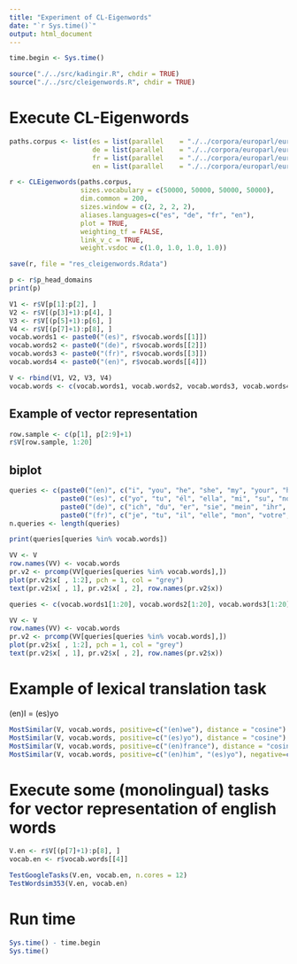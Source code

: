 ```yaml
---
title: "Experiment of CL-Eigenwords"
date: "`r Sys.time()`"
output: html_document
---
```


```r
time.begin <- Sys.time()

source("./../src/kadingir.R", chdir = TRUE)
source("./../src/cleigenwords.R", chdir = TRUE)
```

# Execute CL-Eigenwords
```r
paths.corpus <- list(es = list(parallel    = "./../corpora/europarl/europarl-v7.merged.es.tokenized"),
                     de = list(parallel    = "./../corpora/europarl/europarl-v7.merged.de.tokenized"),
                     fr = list(parallel    = "./../corpora/europarl/europarl-v7.merged.fr.tokenized"),
                     en = list(parallel    = "./../corpora/europarl/europarl-v7.merged.en.tokenized"))

r <- CLEigenwords(paths.corpus,
                  sizes.vocabulary = c(50000, 50000, 50000, 50000),
                  dim.common = 200,
                  sizes.window = c(2, 2, 2, 2),
                  aliases.languages=c("es", "de", "fr", "en"),
                  plot = TRUE,
                  weighting_tf = FALSE,
                  link_v_c = TRUE,
                  weight.vsdoc = c(1.0, 1.0, 1.0, 1.0))

save(r, file = "res_cleigenwords.Rdata")
```


```r
p <- r$p_head_domains
print(p)

V1 <- r$V[p[1]:p[2], ]
V2 <- r$V[(p[3]+1):p[4], ]
V3 <- r$V[(p[5]+1):p[6], ]
V4 <- r$V[(p[7]+1):p[8], ]
vocab.words1 <- paste0("(es)", r$vocab.words[[1]])
vocab.words2 <- paste0("(de)", r$vocab.words[[2]])
vocab.words3 <- paste0("(fr)", r$vocab.words[[3]])
vocab.words4 <- paste0("(en)", r$vocab.words[[4]])

V <- rbind(V1, V2, V3, V4)
vocab.words <- c(vocab.words1, vocab.words2, vocab.words3, vocab.words4)
```

## Example of vector representation
```r
row.sample <- c(p[1], p[2:9]+1)
r$V[row.sample, 1:20]
```

## biplot
```r
queries <- c(paste0("(en)", c("i", "you", "he", "she", "my", "your", "her", "we")),
             paste0("(es)", c("yo", "tu", "él", "ella", "mi", "su", "nosotros")),
             paste0("(de)", c("ich", "du", "er", "sie", "mein", "ihr", "sie", "wir")),
             paste0("(fr)", c("je", "tu", "il", "elle", "mon", "votre", "son", "nous")))
n.queries <- length(queries)

print(queries[queries %in% vocab.words])

VV <- V
row.names(VV) <- vocab.words
pr.v2 <- prcomp(VV[queries[queries %in% vocab.words],])
plot(pr.v2$x[ , 1:2], pch = 1, col = "grey")
text(pr.v2$x[ , 1], pr.v2$x[ , 2], row.names(pr.v2$x))
```


```r
queries <- c(vocab.words1[1:20], vocab.words2[1:20], vocab.words3[1:20], vocab.words4[1:20])

VV <- V
row.names(VV) <- vocab.words
pr.v2 <- prcomp(VV[queries[queries %in% vocab.words],])
plot(pr.v2$x[ , 1:2], pch = 1, col = "grey")
text(pr.v2$x[ , 1], pr.v2$x[ , 2], row.names(pr.v2$x))
```

# Example of lexical translation task
(en)I = (es)yo

```r
MostSimilar(V, vocab.words, positive=c("(en)we"), distance = "cosine")
MostSimilar(V, vocab.words, positive=c("(es)yo"), distance = "cosine")
MostSimilar(V, vocab.words, positive=c("(en)france"), distance = "cosine")
MostSimilar(V, vocab.words, positive=c("(en)him", "(es)yo"), negative=c("(en)he"), distance = "cosine")
```

# Execute some (monolingual) tasks for vector representation of english words
```r
V.en <- r$V[(p[7]+1):p[8], ]
vocab.en <- r$vocab.words[[4]]

TestGoogleTasks(V.en, vocab.en, n.cores = 12)
TestWordsim353(V.en, vocab.en)
```

# Run time
```r
Sys.time() - time.begin
Sys.time()
```